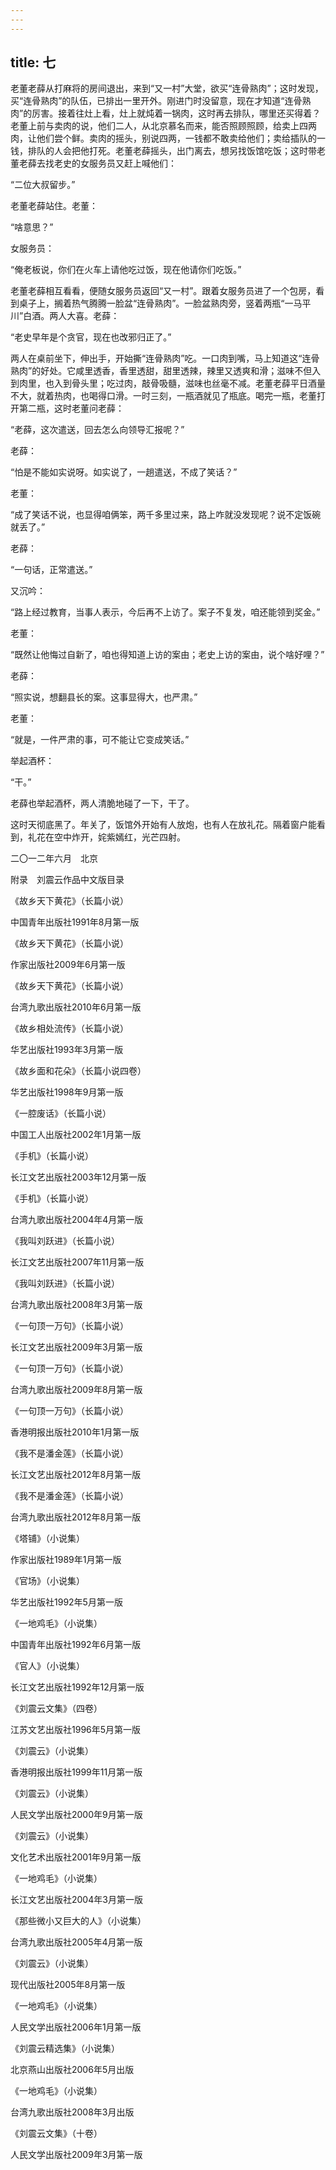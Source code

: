 ```yaml
---
---
---
```

title: 七
---




老董老薛从打麻将的房间退出，来到“又一村”大堂，欲买“连骨熟肉”；这时发现，买“连骨熟肉”的队伍，已排出一里开外。刚进门时没留意，现在才知道“连骨熟肉”的厉害。接着往灶上看，灶上就炖着一锅肉，这时再去排队，哪里还买得着？老董上前与卖肉的说，他们二人，从北京慕名而来，能否照顾照顾，给卖上四两肉，让他们尝个鲜。卖肉的摇头，别说四两，一钱都不敢卖给他们；卖给插队的一钱，排队的人会把他打死。老董老薛摇头，出门离去，想另找饭馆吃饭；这时带老董老薛去找老史的女服务员又赶上喊他们：

“二位大叔留步。”

老董老薛站住。老董：

“啥意思？”

女服务员：

“俺老板说，你们在火车上请他吃过饭，现在他请你们吃饭。”

老董老薛相互看看，便随女服务员返回“又一村”。跟着女服务员进了一个包房，看到桌子上，搁着热气腾腾一脸盆“连骨熟肉”。一脸盆熟肉旁，竖着两瓶“一马平川”白酒。两人大喜。老薛：

“老史早年是个贪官，现在也改邪归正了。”

两人在桌前坐下，伸出手，开始撕“连骨熟肉”吃。一口肉到嘴，马上知道这“连骨熟肉”的好处。它咸里透香，香里透甜，甜里透辣，辣里又透爽和滑；滋味不但入到肉里，也入到骨头里；吃过肉，敲骨吸髓，滋味也丝毫不减。老董老薛平日酒量不大，就着热肉，也喝得口滑。一时三刻，一瓶酒就见了瓶底。喝完一瓶，老董打开第二瓶，这时老董问老薛：

“老薛，这次遣送，回去怎么向领导汇报呢？”

老薛：

“怕是不能如实说呀。如实说了，一趟遣送，不成了笑话？”

老董：

“成了笑话不说，也显得咱俩笨，两千多里过来，路上咋就没发现呢？说不定饭碗就丢了。”

老薛：

“一句话，正常遣送。”

又沉吟：

“路上经过教育，当事人表示，今后再不上访了。案子不复发，咱还能领到奖金。”

老董：

“既然让他悔过自新了，咱也得知道上访的案由；老史上访的案由，说个啥好哩？”

老薛：

“照实说，想翻县长的案。这事显得大，也严肃。”

老董：

“就是，一件严肃的事，可不能让它变成笑话。”

举起酒杯：

“干。”

老薛也举起酒杯，两人清脆地碰了一下，干了。

这时天彻底黑了。年关了，饭馆外开始有人放炮，也有人在放礼花。隔着窗户能看到，礼花在空中炸开，姹紫嫣红，光芒四射。

二〇一二年六月　北京





附录　刘震云作品中文版目录


《故乡天下黄花》（长篇小说）

中国青年出版社1991年8月第一版

《故乡天下黄花》（长篇小说）

作家出版社2009年6月第一版

《故乡天下黄花》（长篇小说）

台湾九歌出版社2010年6月第一版

《故乡相处流传》（长篇小说）

华艺出版社1993年3月第一版

《故乡面和花朵》（长篇小说四卷）

华艺出版社1998年9月第一版

《一腔废话》（长篇小说）

中国工人出版社2002年1月第一版

《手机》（长篇小说）

长江文艺出版社2003年12月第一版

《手机》（长篇小说）

台湾九歌出版社2004年4月第一版

《我叫刘跃进》（长篇小说）

长江文艺出版社2007年11月第一版

《我叫刘跃进》（长篇小说）

台湾九歌出版社2008年3月第一版

《一句顶一万句》（长篇小说）

长江文艺出版社2009年3月第一版

《一句顶一万句》（长篇小说）

台湾九歌出版社2009年8月第一版

《一句顶一万句》（长篇小说）

香港明报出版社2010年1月第一版

《我不是潘金莲》（长篇小说）

长江文艺出版社2012年8月第一版

《我不是潘金莲》（长篇小说）

台湾九歌出版社2012年8月第一版

《塔铺》（小说集）

作家出版社1989年1月第一版

《官场》（小说集）

华艺出版社1992年5月第一版

《一地鸡毛》（小说集）

中国青年出版社1992年6月第一版

《官人》（小说集）

长江文艺出版社1992年12月第一版

《刘震云文集》（四卷）

江苏文艺出版社1996年5月第一版

《刘震云》（小说集）

香港明报出版社1999年11月第一版

《刘震云》（小说集）

人民文学出版社2000年9月第一版

《刘震云》（小说集）

文化艺术出版社2001年9月第一版

《一地鸡毛》（小说集）

长江文艺出版社2004年3月第一版

《那些微小又巨大的人》（小说集）

台湾九歌出版社2005年4月第一版

《刘震云》（小说集）

现代出版社2005年8月第一版

《一地鸡毛》（小说集）

人民文学出版社2006年1月第一版

《刘震云精选集》（小说集）

北京燕山出版社2006年5月出版

《一地鸡毛》（小说集）

台湾九歌出版社2008年3月出版

《刘震云文集》（十卷）

人民文学出版社2009年3月第一版